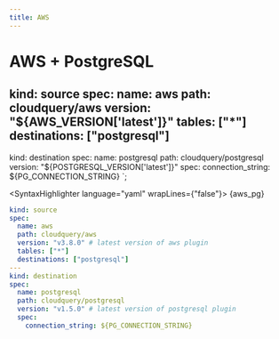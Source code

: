 ```yaml
---
title: AWS
---
```



# AWS + PostgreSQL

kind: source
spec:
  name: aws
  path: cloudquery/aws
  version: "${AWS_VERSION['latest']}"
  tables: ["*"]
  destinations: ["postgresql"]
---
kind: destination
spec:
  name: postgresql
  path: cloudquery/postgresql
  version: "${POSTGRESQL_VERSION['latest']}"
  spec:
    connection_string: $\{PG_CONNECTION_STRING\}
`;

<SyntaxHighlighter language="yaml" wrapLines={"false"}>
{aws_pg}
</SyntaxHighlighter>

```yaml
kind: source
spec:
  name: aws
  path: cloudquery/aws
  version: "v3.8.0" # latest version of aws plugin
  tables: ["*"]
  destinations: ["postgresql"]
---
kind: destination
spec:
  name: postgresql
  path: cloudquery/postgresql
  version: "v1.5.0" # latest version of postgresql plugin
  spec:
    connection_string: ${PG_CONNECTION_STRING}
```
